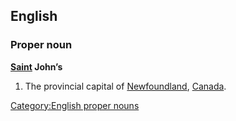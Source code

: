 ==English==
[[Category:English proper nouns]]
===Proper noun===
'''[[Saint]] John’s'''
#The provincial capital of [[Newfoundland]], [[Canada]].
